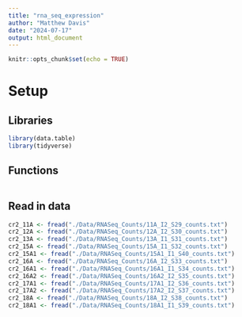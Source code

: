 ```yaml
---
title: "rna_seq_expression"
author: "Matthew Davis"
date: "2024-07-17"
output: html_document
---
```


```r
knitr::opts_chunk$set(echo = TRUE)
```

# Setup
## Libraries
```r
library(data.table)
library(tidyverse)
```

## Functions
```r

```

## Read in data
```r
cr2_11A <- fread("./Data/RNASeq_Counts/11A_I2_S29_counts.txt")
cr2_12A <- fread("./Data/RNASeq_Counts/12A_I2_S30_counts.txt")
cr2_13A <- fread("./Data/RNASeq_Counts/13A_I1_S31_counts.txt")
cr2_15A <- fread("./Data/RNASeq_Counts/15A_I1_S32_counts.txt")
cr2_15A1 <- fread("./Data/RNASeq_Counts/15A1_I1_S40_counts.txt")
cr2_16A <- fread("./Data/RNASeq_Counts/16A_I2_S33_counts.txt")
cr2_16A1 <- fread("./Data/RNASeq_Counts/16A1_I1_S34_counts.txt")
cr2_16A2 <- fread("./Data/RNASeq_Counts/16A2_I2_S35_counts.txt")
cr2_17A1 <- fread("./Data/RNASeq_Counts/17A1_I2_S36_counts.txt")
cr2_17A2 <- fread("./Data/RNASeq_Counts/17A2_I2_S37_counts.txt")
cr2_18A <- fread("./Data/RNASeq_Counts/18A_I2_S38_counts.txt")
cr2_18A1 <- fread("./Data/RNASeq_Counts/18A1_I1_S39_counts.txt")
```

